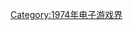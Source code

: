 {{Video game companies established in the year|197|4|1969|1980}}

[[Category:1974年电子游戏界|Category:1974年电子游戏界]]
